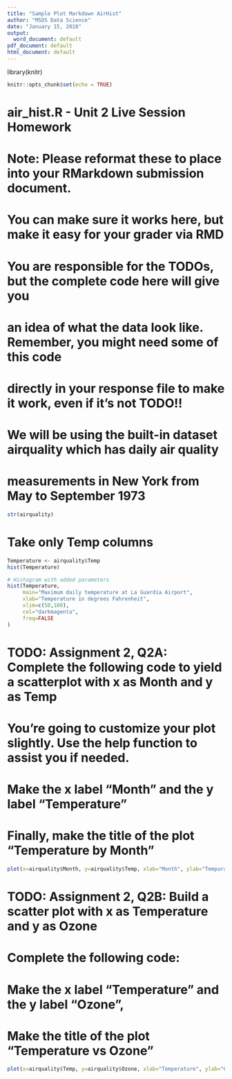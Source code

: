 ```yaml
---
title: "Sample Plot Markdown AirHist"
author: "MSDS Data Science"
date: "January 15, 2018"
output:
  word_document: default
pdf_document: default
html_document: default
---
```

  
  library(knitr)

```r
knitr::opts_chunk$set(echo = TRUE)
```

##############################################################
# air_hist.R - Unit 2 Live Session Homework
###################################################################################
# Note: Please reformat these to place into your RMarkdown submission document.
# You can make sure it works here, but make it easy for your grader via RMD
###################################################################################

# You are responsible for the TODOs, but the complete code here will give you
# an idea of what the data look like.  Remember, you might need some of this code 
# directly in your response file to make it work, even if it's not TODO!!

# We will be using the built-in dataset airquality which has daily air quality 
# measurements in New York from May to September 1973

```r
str(airquality)
```

# Take only Temp columns

```r
Temperature <- airquality$Temp
hist(Temperature)
```

```r
# Histogram with added parameters
hist(Temperature,
     main="Maximum daily temperature at La Guardia Airport",
     xlab="Temperature in degrees Fahrenheit",
     xlim=c(50,100),
     col="darkmagenta",
     freq=FALSE
)
```

# TODO: Assignment 2, Q2A: Complete the following code to yield a scatterplot with x as Month and y as Temp
# You're going to customize your plot slightly.  Use the help function to assist you if needed.
# Make the x label "Month" and the y label "Temperature"
# Finally, make the title of the plot "Temperature by Month" 
```r
plot(x=airquality$Month, y=airquality$Temp, xlab="Month", ylab="Tempurature", main="Temperature by Month")
```

# TODO: Assignment 2, Q2B: Build a scatter plot with x as Temperature and y as Ozone 
# Complete the following code:
# Make the x label "Temperature" and the y label "Ozone",
# Make the title of the plot "Temperature vs Ozone"
```r
plot(x=airquality$Temp, y=airquality$Ozone, xlab="Temperature", ylab="Ozone", main="Temperature vs Ozone")
```
